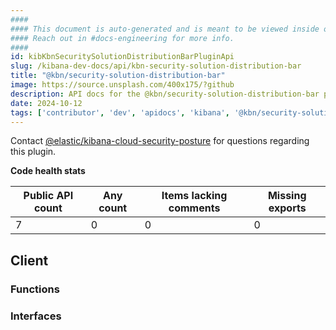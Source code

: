 ```yaml
---
####
#### This document is auto-generated and is meant to be viewed inside our experimental, new docs system.
#### Reach out in #docs-engineering for more info.
####
id: kibKbnSecuritySolutionDistributionBarPluginApi
slug: /kibana-dev-docs/api/kbn-security-solution-distribution-bar
title: "@kbn/security-solution-distribution-bar"
image: https://source.unsplash.com/400x175/?github
description: API docs for the @kbn/security-solution-distribution-bar plugin
date: 2024-10-12
tags: ['contributor', 'dev', 'apidocs', 'kibana', '@kbn/security-solution-distribution-bar']
---
```




Contact [@elastic/kibana-cloud-security-posture](https://github.com/orgs/elastic/teams/kibana-cloud-security-posture) for questions regarding this plugin.

**Code health stats**

| Public API count  | Any count | Items lacking comments | Missing exports |
|-------------------|-----------|------------------------|-----------------|
| 7 | 0 | 0 | 0 |

## Client

### Functions
<DocDefinitionList data={kbnSecuritySolutionDistributionBarObj.client.functions}/>

### Interfaces
<DocDefinitionList data={kbnSecuritySolutionDistributionBarObj.client.interfaces}/>

